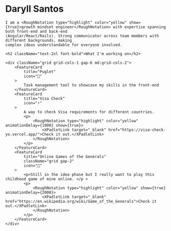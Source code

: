 
<div className="grid grid-cols-1 gap-4">
    <h1 className="text-4xl font-bold">Daryll Santos</h1>

    I am a <RoughNotation type="highlight" color="yellow" show={true}>growth mindset engineer</RoughNotation> with expertise spanning both front-end and back-end
    (Angular/React/Rails). Strong communicator across team members with different backgrounds, making
    complex ideas understandable for everyone involved.

    <h2 className="text-2xl font-bold">What I'm working on</h2>

    <div className="grid grid-cols-1 gap-6 md:grid-cols-2">
        <FeatureCard
            title="Puglet"
            icon="🐶"
        >
            Task management tool to showcase my skills in the front-end
        </FeatureCard>
        <FeatureCard
            title="Visa Check"
            icon="⚡"
        >
            A way to check Visa requirements for different countries.
            <p>
                <RoughNotation type="highlight" color="yellow" animationDelay={1000} show={true}>
                    <XPadletLink target="_blank" href="https://visa-check-yo.vercel.app/">Check it out.</XPadletLink>
                </RoughNotation>
            </p>
        </FeatureCard>
        <FeatureCard
            title="Online Games of the Generals"
            className="grid gap-2"
            icon="🚀"
        >
            <p>Still in the idea phase but I really want to play this childhood game of mine online. </p >
            <p>
                <RoughNotation type="highlight" color="yellow" show={true} animationDelay={2000}>
                    <XPadletLink target="_blank" href="https://en.wikipedia.org/wiki/Game_of_the_Generals">Check it out.</XPadletLink>
                </RoughNotation>
            </p>
        </FeatureCard>
    </div>

</div>
